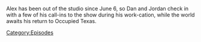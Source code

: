 {{DEFAULTSORT:
    #_EPISODE_0692S:Alex's Breaky Minisode
}}{{Episode
    | title           = Alex's Breaky Minisode
    | caption         = Listen to this episode on [https://knowledgefight.libsyn.com/alexs-breaky-minisode Libsyn] [https://open.spotify.com/episode/0j5GdFAhIKWDDocAdR53K4 Spotify]
    | episodeNumber   = S012
    | length          = 00:37:40
    | airDate         = June 17, 2022
    | previousEpisode = [[692: Alex Jones' Punch Out]]
    | nextEpisode     = [[693: August 4, 2003]]
}}

{{Stub}}

Alex has been out of the studio since June 6, so Dan and Jordan check in with a few of his call-ins to the show during his work-cation, while the world awaits his return to Occupied Texas.

[[Category:Episodes]]

